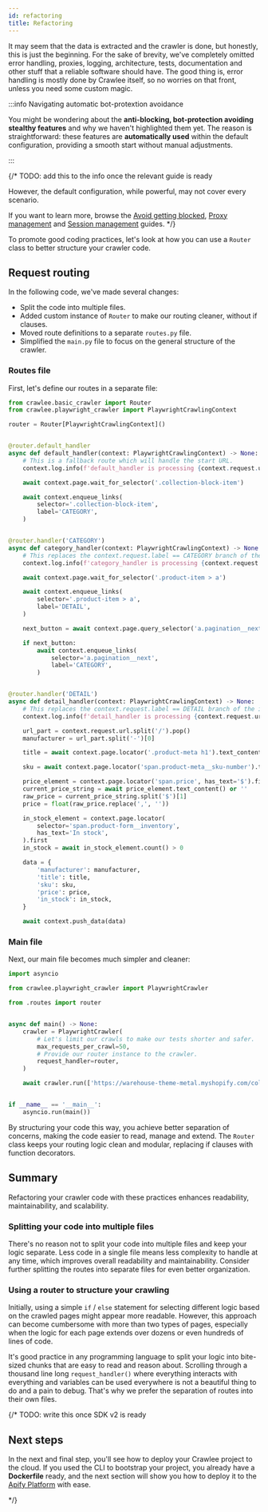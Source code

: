 ```yaml
---
id: refactoring
title: Refactoring
---
```



It may seem that the data is extracted and the crawler is done, but honestly, this is just the beginning. For the sake of brevity, we've completely omitted error handling, proxies, logging, architecture, tests, documentation and other stuff that a reliable software should have. The good thing is, error handling is mostly done by Crawlee itself, so no worries on that front, unless you need some custom magic.

:::info Navigating automatic bot-protextion avoidance

You might be wondering about the **anti-blocking, bot-protection avoiding stealthy features** and why we haven't highlighted them yet. The reason is straightforward: these features are **automatically used** within the default configuration, providing a smooth start without manual adjustments.

:::

{/* TODO: add this to the info once the relevant guide is ready

However, the default configuration, while powerful, may not cover every scenario.

If you want to learn more, browse the [Avoid getting blocked](../guides/avoid-blocking), [Proxy management](../guides/proxy-management) and [Session management](../guides/session-management) guides.
*/}

To promote good coding practices, let's look at how you can use a <ApiLink to="class/Router">`Router`</ApiLink> class to better structure your crawler code.

## Request routing

In the following code, we've made several changes:

- Split the code into multiple files.
- Added custom instance of <ApiLink to="class/Router">`Router`</ApiLink> to make our routing cleaner, without if clauses.
- Moved route definitions to a separate `routes.py` file.
- Simplified the `main.py` file to focus on the general structure of the crawler.

### Routes file

First, let's define our routes in a separate file:

```python title="src/routes.py"
from crawlee.basic_crawler import Router
from crawlee.playwright_crawler import PlaywrightCrawlingContext

router = Router[PlaywrightCrawlingContext]()


@router.default_handler
async def default_handler(context: PlaywrightCrawlingContext) -> None:
    # This is a fallback route which will handle the start URL.
    context.log.info(f'default_handler is processing {context.request.url}')

    await context.page.wait_for_selector('.collection-block-item')

    await context.enqueue_links(
        selector='.collection-block-item',
        label='CATEGORY',
    )


@router.handler('CATEGORY')
async def category_handler(context: PlaywrightCrawlingContext) -> None:
    # This replaces the context.request.label == CATEGORY branch of the if clause.
    context.log.info(f'category_handler is processing {context.request.url}')

    await context.page.wait_for_selector('.product-item > a')

    await context.enqueue_links(
        selector='.product-item > a',
        label='DETAIL',
    )

    next_button = await context.page.query_selector('a.pagination__next')

    if next_button:
        await context.enqueue_links(
            selector='a.pagination__next',
            label='CATEGORY',
        )


@router.handler('DETAIL')
async def detail_handler(context: PlaywrightCrawlingContext) -> None:
    # This replaces the context.request.label == DETAIL branch of the if clause.
    context.log.info(f'detail_handler is processing {context.request.url}')

    url_part = context.request.url.split('/').pop()
    manufacturer = url_part.split('-')[0]

    title = await context.page.locator('.product-meta h1').text_content()

    sku = await context.page.locator('span.product-meta__sku-number').text_content()

    price_element = context.page.locator('span.price', has_text='$').first
    current_price_string = await price_element.text_content() or ''
    raw_price = current_price_string.split('$')[1]
    price = float(raw_price.replace(',', ''))

    in_stock_element = context.page.locator(
        selector='span.product-form__inventory',
        has_text='In stock',
    ).first
    in_stock = await in_stock_element.count() > 0

    data = {
        'manufacturer': manufacturer,
        'title': title,
        'sku': sku,
        'price': price,
        'in_stock': in_stock,
    }

    await context.push_data(data)
```

### Main file

Next, our main file becomes much simpler and cleaner:

```python title="src/main.py"
import asyncio

from crawlee.playwright_crawler import PlaywrightCrawler

from .routes import router


async def main() -> None:
    crawler = PlaywrightCrawler(
        # Let's limit our crawls to make our tests shorter and safer.
        max_requests_per_crawl=50,
        # Provide our router instance to the crawler.
        request_handler=router,
    )

    await crawler.run(['https://warehouse-theme-metal.myshopify.com/collections'])


if __name__ == '__main__':
    asyncio.run(main())
```

By structuring your code this way, you achieve better separation of concerns, making the code easier to read, manage and extend. The <ApiLink to="class/Router">`Router`</ApiLink> class keeps your routing logic clean and modular, replacing if clauses with function decorators.

## Summary

Refactoring your crawler code with these practices enhances readability, maintainability, and scalability.

### Splitting your code into multiple files

There's no reason not to split your code into multiple files and keep your logic separate. Less code in a single file means less complexity to handle at any time, which improves overall readability and maintainability. Consider further splitting the routes into separate files for even better organization.

### Using a router to structure your crawling

Initially, using a simple `if` / `else` statement for selecting different logic based on the crawled pages might appear more readable. However, this approach can become cumbersome with more than two types of pages, especially when the logic for each page extends over dozens or even hundreds of lines of code.

It's good practice in any programming language to split your logic into bite-sized chunks that are easy to read and reason about. Scrolling through a thousand line long `request_handler()` where everything interacts with everything and variables can be used everywhere is not a beautiful thing to do and a pain to debug. That's why we prefer the separation of routes into their own files.

{/* TODO: write this once SDK v2 is ready

## Next steps

In the next and final step, you'll see how to deploy your Crawlee project to the cloud. If you used the CLI to bootstrap your project, you already have a **Dockerfile** ready, and the next section will show you how to deploy it to the [Apify Platform](../deployment/apify-platform) with ease.

*/}
